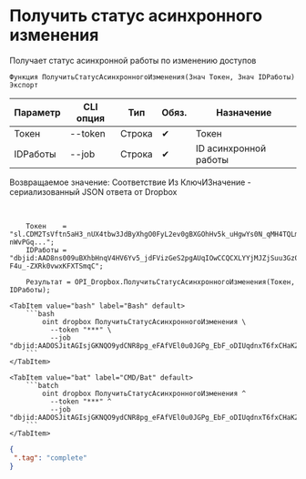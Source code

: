 ﻿---
sidebar_position: 5
---


# Получить статус асинхронного изменения
 Получает статус асинхронной работы по изменению доступов



`Функция ПолучитьСтатусАсинхронногоИзменения(Знач Токен, Знач IDРаботы) Экспорт`

  | Параметр | CLI опция | Тип | Обяз. | Назначение |
  |-|-|-|-|-|
  | Токен | --token | Строка | &#x2714; | Токен |
  | IDРаботы | --job | Строка | &#x2714; | ID асинхронной работы |

  
  Возвращаемое значение:   Соответствие Из КлючИЗначение - сериализованный JSON ответа от Dropbox

<br/>




```bsl title="Пример использования для 1С:Предприятие/OneScript"
    Токен    = "sl.CDM2TsVftn5aH3_nUX4tbw3JdByXhgO0FyL2ev0gBXGOhHv5k_uHgwYs0N_qMH4TQLm-nWvPGq...";
    IDРаботы = "dbjid:AAD8ns009uBXhbHnqV4HV6Yv5_jdFVizGeS2pgAUqIOwCCQCXLYYjMJZjSuu3Gz0Nw-F4u_-ZXRk0vwxKFXTSmqC";

    Результат = OPI_Dropbox.ПолучитьСтатусАсинхронногоИзменения(Токен, IDРаботы);
```
    

 <Tabs>
  
    <TabItem value="bash" label="Bash" default>
        ```bash
            oint dropbox ПолучитьСтатусАсинхронногоИзменения \
              --token "***" \
              --job "dbjid:AADOSJitAGIsjGKNQO9ydCNR8pg_eFAfVEl0u0JGPg_EbF_oDIUqdnxT6fxCHaKZ8oOtH5BssM2_1TW0zQ0lMu8L"
        ```
    </TabItem>
  
    <TabItem value="bat" label="CMD/Bat" default>
        ```batch
            oint dropbox ПолучитьСтатусАсинхронногоИзменения ^
              --token "***" ^
              --job "dbjid:AADOSJitAGIsjGKNQO9ydCNR8pg_eFAfVEl0u0JGPg_EbF_oDIUqdnxT6fxCHaKZ8oOtH5BssM2_1TW0zQ0lMu8L"
        ```
    </TabItem>
</Tabs>


```json title="Результат"
{
 ".tag": "complete"
}
```
